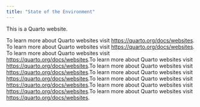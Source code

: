 ```yaml
---
title: "State of the Environment"
---
```


This is a Quarto website.

To learn more about Quarto websites visit <https://quarto.org/docs/websites>. To learn more about Quarto websites visit <https://quarto.org/docs/websites>.
To learn more about Quarto websites visit <https://quarto.org/docs/websites>.To learn more about Quarto websites visit <https://quarto.org/docs/websites>.To learn more about Quarto websites visit <https://quarto.org/docs/websites>.To learn more about Quarto websites visit <https://quarto.org/docs/websites>.To learn more about Quarto websites visit <https://quarto.org/docs/websites>.To learn more about Quarto websites visit <https://quarto.org/docs/websites>.To learn more about Quarto websites visit <https://quarto.org/docs/websites>.
